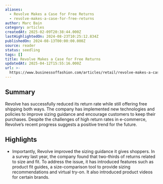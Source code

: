 ```yaml
---
aliases:
  - Revolve Makes a Case for Free Returns
  - revolve-makes-a-case-for-free-returns
author: Marc Bain
category: articles
createdAt: 2025-02-09T20:38:44.000Z
lastHighlightedOn: 2024-08-23T10:25:12.834Z
publishedOn: 2024-08-13T00:00:00.000Z
source: reader
status: seedling
tags: []
title: Revolve Makes a Case for Free Returns
updatedAt: 2025-04-12T15:55:16.000Z
url: >-
  https://www.businessoffashion.com/articles/retail/revolve-makes-a-case-for-free-returns/?utm_source=newsletter_technology&utm_medium=email&utm_campaign=Technology_140824&utm_term=L6AWZ5I7XRFM5JOLFT72KRJQ6U&utm_content=top_story_1_title
---
```

## Summary

Revolve has successfully reduced its return rate while still offering free shipping both ways. The company has implemented new technologies and policies to improve sizing guidance and encourage customers to keep their purchases. Despite the challenges of high return rates in e-commerce, Revolve’s recent progress suggests a positive trend for the future.

## Highlights

- Importantly, Revolve improved the sizing guidance it gives shoppers. In a survey last year, the company found that two-thirds of returns related to size and fit. To address the issue, it has introduced features such as product fit guides, a size-comparison tool to provide sizing recommendations and virtual try-on. It also introduced product videos for certain brands.
